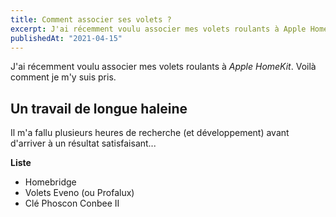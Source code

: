 ```yaml
---
title: Comment associer ses volets ?
excerpt: J'ai récemment voulu associer mes volets roulants à Apple HomeKit. Voilà comment je m'y suis pris.
publishedAt: "2021-04-15"
---
```


J'ai récemment voulu associer mes volets roulants à <em>Apple HomeKit</em>. Voilà comment je m'y suis pris.

## Un travail de longue haleine

Il m'a fallu plusieurs heures de recherche (et développement) avant d'arriver à un résultat satisfaisant...

**Liste**

- Homebridge
- Volets Eveno (ou Profalux)
- Clé Phoscon Conbee II
